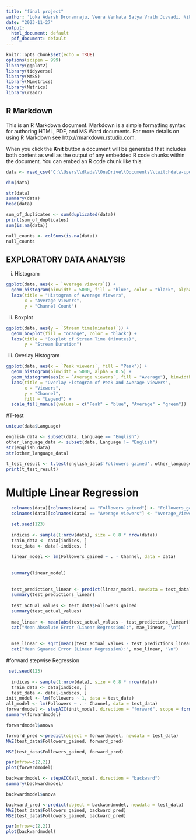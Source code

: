 ```yaml
---
title: "final project"
author: 'Loka Adarsh Dronamraju, Veera Venkata Satya Vrath Juvvadi, Nikhil Perikala '
date: "2023-11-27"
output:
  html_document: default
  pdf_document: default
---
```


```r
knitr::opts_chunk$set(echo = TRUE)
options(scipen = 999) 
library(ggplot2)
library(tidyverse)
library(MASS)
library(MLmetrics)
library(Metrics)
library(readr)
```

## R Markdown

This is an R Markdown document. Markdown is a simple formatting syntax for authoring HTML, PDF, and MS Word documents. For more details on using R Markdown see <http://rmarkdown.rstudio.com>.

When you click the **Knit** button a document will be generated that includes both content as well as the output of any embedded R code chunks within the document. You can embed an R code chunk like this:

```r
data <- read_csv("C:\\Users\\dlada\\OneDrive\\Documents\\twitchdata-update.csv")
```

```r
dim(data)
```

```r
str(data)
summary(data)
head(data)
```

```r
sum_of_duplicates <- sum(duplicated(data))
print(sum_of_duplicates)
sum(is.na(data))
```
```r
null_counts <- colSums(is.na(data))
null_counts
```

## EXPLORATORY DATA ANALYSIS

i. Histogram

```r
ggplot(data, aes(x = `Average viewers`)) +
  geom_histogram(binwidth = 5000, fill = "blue", color = "black", alpha = 0.7) +
  labs(title = "Histogram of Average Viewers",
       x = "Average Viewers",
       y = "Channel Count")
```

ii. Boxplot
```r

ggplot(data, aes(y = `Stream time(minutes)`)) +
  geom_boxplot(fill = "orange", color = "black") +
  labs(title = "Boxplot of Stream Time (Minutes)",
       y = "Stream Duration")

```

iii. Overlay Histogram
```r

ggplot(data, aes(x = `Peak viewers`, fill = "Peak")) +
  geom_histogram(binwidth = 5000, alpha = 0.5) +
  geom_histogram(aes(x = `Average viewers`, fill = "Average"), binwidth = 5000, alpha = 0.5) +
  labs(title = "Overlay Histogram of Peak and Average Viewers",
       x = "Viewers",
       y = "Channel",
       fill = "Legend") +
  scale_fill_manual(values = c("Peak" = "blue", "Average" = "green"))
```


#T-test

```r
unique(data$Language)
```

```r
english_data <- subset(data, Language == "English")
other_language_data <- subset(data, Language != "English")
str(english_data)
str(other_language_data)
```

```r
t_test_result <- t.test(english_data$'Followers gained', other_language_data$'Followers gained')
print(t_test_result)
```


# Multiple Linear Regression

```r
  colnames(data)[colnames(data) == "Followers gained"] <- "Followers_gained"
  colnames(data)[colnames(data) == "Average viewers"] <- "Average_Viewers"
```

```r
  set.seed(123)
  
  indices <- sample(1:nrow(data), size = 0.8 * nrow(data))
  train_data <- data[indices, ]
  test_data <- data[-indices, ]
  
  linear_model <- lm(Followers_gained ~ . - Channel, data = data)
  
  
  summary(linear_model)
  
  
  test_predictions_linear <- predict(linear_model, newdata = test_data)
  summary(test_predictions_linear)
  
  test_actual_values <- test_data$Followers_gained
  summary(test_actual_values)
  
  mae_linear <- mean(abs(test_actual_values - test_predictions_linear))
  cat("Mean Absolute Error (Linear Regression):", mae_linear, "\n")
  
  
  mse_linear <- sqrt(mean((test_actual_values - test_predictions_linear)^2))
  cat("Mean Squared Error (Linear Regression):", mse_linear, "\n")
```

#forward stepwise Regression

```r

 set.seed(123)
  
  indices <- sample(1:nrow(data), size = 0.8 * nrow(data))
  train_data <- data[indices, ]
  test_data <- data[-indices, ]
init_model <- lm(Followers ~ 1, data = test_data)
all_model <- lm(Followers ~ . - Channel, data = test_data)
forwardmodel <- stepAIC(init_model, direction = "forward", scope = formula(all_model))
summary(forwardmodel)

```

```r
forwardmodel$anova
```

```r
forward_pred <-predict(object = forwardmodel, newdata = test_data)
MAE(test_data$Followers_gained, forward_pred)

```

```r
MSE(test_data$Followers_gained, forward_pred)
```

```r
par(mfrow=c(2,2))
plot(forwardmodel)
```

```r
backwardmodel <- stepAIC(all_model, direction = "backward")
summary(backwardmodel)

```

```r
backwardmodel$anova
```

```r

backward_pred <-predict(object = backwardmodel, newdata = test_data)
MAE(test_data$Followers_gained, backward_pred)
MSE(test_data$Followers_gained, backward_pred)

```

```r
par(mfrow=c(2,2))
plot(backwardmodel)
```
